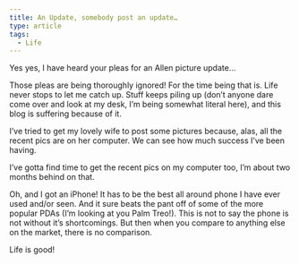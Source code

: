 ```yaml
---
title: An Update, somebody post an update…
type: article
tags:
  - Life
---
```


Yes yes, I have heard your pleas for an Allen picture update…

Those pleas are being thoroughly ignored! For the time being that is. Life never stops to let me catch up. Stuff keeps piling up (don’t anyone dare come over and look at my desk, I’m being somewhat literal here), and this blog is suffering because of it.

I’ve tried to get my lovely wife to post some pictures because, alas, all the recent pics are on her computer. We can see how much success I’ve been having.

I’ve gotta find time to get the recent pics on my computer too, I’m about two months behind on that.

Oh, and I got an iPhone! It has to be the best all around phone I have ever used and/or seen. And it sure beats the pant off of some of the more popular PDAs (I’m looking at you Palm Treo!). This is not to say the phone is not without it’s shortcomings. But then when you compare to anything else on the market, there is no comparison.

Life is good!
